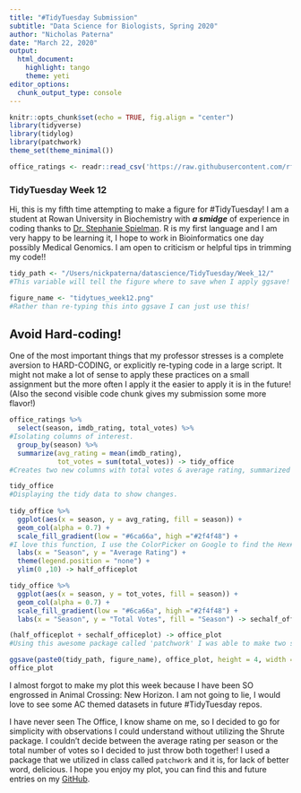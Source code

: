 ```yaml
---
title: "#TidyTuesday Submission"
subtitle: "Data Science for Biologists, Spring 2020"
author: "Nicholas Paterna"
date: "March 22, 2020"
output:
  html_document:
    highlight: tango
    theme: yeti
editor_options: 
  chunk_output_type: console
---
```


```r
knitr::opts_chunk$set(echo = TRUE, fig.align = "center")
library(tidyverse)
library(tidylog)
library(patchwork)
theme_set(theme_minimal())

office_ratings <- readr::read_csv('https://raw.githubusercontent.com/rfordatascience/tidytuesday/master/data/2020/2020-03-17/office_ratings.csv')

```

### TidyTuesday Week 12
Hi, this is my fifth time attempting to make a figure for #TidyTuesday! I am a student at Rowan University in Biochemistry with **_a smidge_** of experience in coding thanks to [Dr. Stephanie Spielman](https://twitter.com/stephspiel). R is my first language and I am very happy to be learning it, I hope to work in Bioinformatics one day possibly Medical Genomics. I am open to criticism or helpful tips in trimming my code!!

```r

tidy_path <- "/Users/nickpaterna/datascience/TidyTuesday/Week_12/"
#This variable will tell the figure where to save when I apply ggsave!

figure_name <- "tidytues_week12.png"
#Rather than re-typing this into ggsave I can just use this!
```

## Avoid Hard-coding!
One of the most important things that my professor stresses is a complete aversion to HARD-CODING, or explicitly re-typing code in a large script. It might not make a lot of sense to apply these practices on a small assignment but the more often I apply it the easier to apply it is in the future! (Also the second visible code chunk gives my submission some more flavor!)


```r

office_ratings %>%
  select(season, imdb_rating, total_votes) %>%
#Isolating columns of interest.  
  group_by(season) %>%
  summarize(avg_rating = mean(imdb_rating),
            tot_votes = sum(total_votes)) -> tidy_office
#Creates two new columns with total votes & average rating, summarized by season.

tidy_office
#Displaying the tidy data to show changes.
  
tidy_office %>%
  ggplot(aes(x = season, y = avg_rating, fill = season)) +
  geom_col(alpha = 0.7) +
  scale_fill_gradient(low = "#6ca66a", high ="#2f4f48") +
#I love this function, I use the ColorPicker on Google to find the Hex#s for the colors I want to see in my figure.  
  labs(x = "Season", y = "Average Rating") +
  theme(legend.position = "none") +
  ylim(0 ,10) -> half_officeplot

tidy_office %>%
  ggplot(aes(x = season, y = tot_votes, fill = season)) +
  geom_col(alpha = 0.7) +
  scale_fill_gradient(low = "#6ca66a", high ="#2f4f48") +
  labs(x = "Season", y = "Total Votes", fill = "Season") -> sechalf_officeplot

(half_officeplot + sechalf_officeplot) -> office_plot
#Using this awesome package called 'patchwork' I was able to make two separate plots, save them as variables, and then glue them together with a little electronic scrapbooking.

ggsave(paste0(tidy_path, figure_name), office_plot, height = 4, width = 6)
office_plot
```

I almost forgot to make my plot this week because I have been SO engrossed in Animal Crossing: New Horizon. I am not going to lie, I would love to see some AC themed datasets in future #TidyTuesday repos.

I have never seen The Office, I know shame on me, so I decided to go for simplicity with observations I could understand without utilizing the Shrute package. I couldn't decide between the average rating per season or the total number of votes so I decided to just throw both together! I used a package that we utilized in class called `patchwork` and it is, for lack of better word, delicious. I hope you enjoy my plot, you can find this and future entries on my [GitHub](https://github.com/npaterna/datascience/tree/master/TidyTuesday).